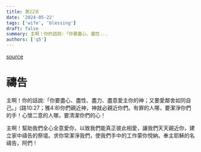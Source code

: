```yaml
---
title: 第22天
date: '2024-05-22'
tags: ['wife', 'blessing']
draft: false
summary: 主啊！你的話說:「你要盡心、盡性...
authors: ['q5']
---
```


[source](https://q5help.me/faith/Prayforwife31Days.jsp)

# 禱告


主啊！你的話說:「你要盡心、盡性、盡力、盡意愛主你的神；又要愛鄰舍如同自己。」(路10:27；雅4:8)你們親近神，神就必親近你們。有罪的人哪，要潔淨你們的手！心懷二意的人哪，要清潔你們的心！

主啊！幫助我們全心全意愛你，以致我們能真正彼此相愛，讓我們天天親近你，建立家中禱告的祭壇。求你常潔淨我們，使我們手中的工作蒙你悅納。奉主耶穌的名禱告，阿們！
